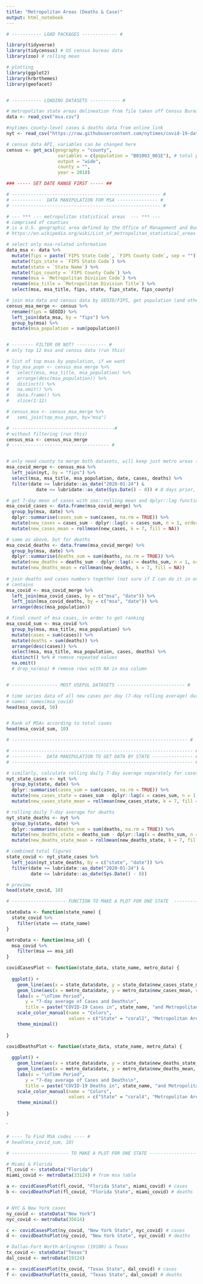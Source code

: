 ---
title: "Metropolitan Areas (Deaths & Case)"
output: html_notebook
---


```{r}
# ----------- LOAD PACKAGES ------------- # 

library(tidyverse)
library(tidycensus) # US census bureau data
library(zoo) # rolling mean

# plotting 
library(ggplot2)
library(hrbrthemes) 
library(geofacet) 


# ----------- LOADING DATASETS ----------- # 

# metropolitan state areas delineation from file taken off Census Bureau
data <- read_csv("msa.csv")

#nytimes county-level cases & deaths data from online link 
nyt <- read_csv("https://raw.githubusercontent.com/nytimes/covid-19-data/master/us-counties.csv")

# census data API, variables can be changed here 
census <- get_acs(geography = "county",
                   variables = c(population = "B01003_001E"), # total population), # black veterans 
                   output = "wide",
                   county = "",
                   year = 2018) 


```


```{r}
### ----- SET DATE RANGE FIRST ----- ## 
```


```{r}

# ------------------------------------------------------- #
# -----------  DATA MANIPULATION FOR MSA --------------- # 
# ------------------------------------------------------- #

# --- *** --- metropolitan statistical areas  --- *** --- 
# comprised of counties 
# is a U.S. geographic area defined by the Office of Management and Budget (OMB) that consists of one or more counties (or equivalents) anchored by an urban center of at least 10,000 people plus adjacent counties that are socioeconomically tied to the urban center by commuting.
# https://en.wikipedia.org/wiki/List_of_metropolitan_statistical_areas

# select only msa-related information 
data_msa <- data %>% 
  mutate(fips = paste(`FIPS State Code`, `FIPS County Code`, sep = "")) %>%
  mutate(fips_state = `FIPS State Code`) %>%
  mutate(state = `State Name`) %>%
  mutate(fips_county = `FIPS County Code`) %>%
  rename(msa = `Metropolitan Division Code`) %>%
  rename(msa_title = `Metropolitan Division Title`) %>% 
  select(msa, msa_title, fips, state, fips_state, fips_county)

# join msa data and census data by GEOID/FIPS, get population (and other demographic) info.
census_msa_merge <- census %>% 
  rename(fips = GEOID) %>% 
  left_join(data_msa, by = "fips") %>% 
  group_by(msa) %>%
  mutate(msa_population = sum(population))


# -------- FILTER OR NOT? ----------- # 
# only top 12 msa and census data (run this)

# list of top msas by population, if we want
# top_msa_popn <- census_msa_merge %>%
#   select(msa, msa_title, msa_population) %>%
#   arrange(desc(msa_population)) %>%
#   distinct() %>%
#   na.omit() %>%
#   data.frame() %>%
#   slice(1:12)

# census_msa <- census_msa_merge %>%
#   semi_join(top_msa_popn, by="msa")

# --------------------------------------# 
# without filtering (run this)
census_msa <- census_msa_merge
# ------------------------------------ #


# only need county to merge both datasets, will keep just metro areas (csa)
msa_covid_merge <- census_msa %>% 
  left_join(nyt, by = "fips") %>% 
  select(msa, msa_title, msa_population, date, cases, deaths) %>% 
  filter(date >= lubridate::as_date("2020-01-24") & 
           date <= lubridate::as_date(Sys.Date() - 8)) # 8 days prior, so that the 7 day mean wouldn't get messed up

# get 7-day mean of cases with zoo::rolling mean and dplyr::lag function 
msa_covid_cases <- data.frame(msa_covid_merge) %>% 
  group_by(msa, date) %>% 
  dplyr::summarise(cases_sum = sum(cases, na.rm = TRUE)) %>% 
  mutate(new_cases = cases_sum - dplyr::lag(x = cases_sum, n = 1, order_by = date)) %>%
  mutate(new_cases_mean = rollmean(new_cases, k = 7, fill = NA))

# same as above, but for deaths
msa_covid_deaths <- data.frame(msa_covid_merge) %>% 
  group_by(msa, date) %>% 
  dplyr::summarise(deaths_sum = sum(deaths, na.rm = TRUE)) %>% 
  mutate(new_deaths = deaths_sum - dplyr::lag(x = deaths_sum, n = 1, order_by = date)) %>%
  mutate(new_deaths_mean = rollmean(new_deaths, k = 7, fill = NA))
  
# join deaths and cases numbers together (not sure if I can do it in one?)
# contains
msa_covid <- msa_covid_merge %>% 
  left_join(msa_covid_cases, by = c("msa", "date")) %>% 
  left_join(msa_covid_deaths, by = c("msa", "date")) %>% 
  arrange(desc(msa_population))

# final count of msa cases, in order to get ranking
msa_covid_sum <- msa_covid %>% 
  group_by(msa, msa_title, msa_population) %>%
  mutate(cases = sum(cases)) %>% 
  mutate(deaths = sum(deaths)) %>%
  arrange(desc(cases)) %>% 
  select(msa, msa_title, msa_population, cases, deaths) %>% 
  distinct() %>% # remove repeated values 
  na.omit()
  # drop_na(msa) # remove rows with NA in msa column


# ----------------- MOST USEFUL DATASETS ------------------------- # 

# time series data of all new cases per day (7-day rolling average) during time period specified
# names: names(msa_covid)
head(msa_covid, 50)


# Rank of MSAs according to total cases
head(msa_covid_sum, 10)

# ----------------------------------------------------------------- #
```



```{r}

# ------------------------------------------------------------------- #
# -----------  DATA MANIPULATION TO GET DATA BY STATE --------------- # 
# ------------------------------------------------------------------- #

# similarly, calculate rolling daily 7-day average separately for cases
nyt_state_cases <- nyt %>% 
  group_by(state, date) %>%
  dplyr::summarise(cases_sum = sum(cases, na.rm = TRUE)) %>% 
  mutate(new_cases_state = cases_sum - dplyr::lag(x = cases_sum, n = 1, order_by = date)) %>%
  mutate(new_cases_state_mean = rollmean(new_cases_state, k = 7, fill = NA))

# rolling daily 7-day average for deaths
nyt_state_deaths <- nyt %>% 
  group_by(state, date) %>%
  dplyr::summarise(deaths_sum = sum(deaths, na.rm = TRUE)) %>% 
  mutate(new_deaths_state = deaths_sum - dplyr::lag(x = deaths_sum, n = 1, order_by = date)) %>%
  mutate(new_deaths_state_mean = rollmean(new_deaths_state, k = 7, fill = NA))

# combined total figures
state_covid <- nyt_state_cases %>% 
  left_join(nyt_state_deaths, by = c("state", "date")) %>%
  filter(date >= lubridate::as_date("2020-01-24") & 
         date <= lubridate::as_date(Sys.Date() - 8))

# preview
head(state_covid, 10)

```



```{r}

# -------------------- FUNCTION TO MAKE A PLOT FOR ONE STATE  ------------------- # 

stateData <- function(state_name) {
  state_covid %>% 
    filter(state == state_name)
}

metroData <- function(msa_id) {
  msa_covid %>% 
    filter(msa == msa_id)
}

covidCasesPlot <- function(state_data, state_name, metro_data) {
  
  ggplot() + 
    geom_line(aes(x = state_data$date, y = state_data$new_cases_state_mean, color = "State"), size = 1.2) + 
    geom_line(aes(x = metro_data$date, y = metro_data$new_cases_mean, color = "Metropolitan Area"), size = 1.2) + 
    labs(x = "\nTime Period", 
       y = "7-day average of Cases and Deaths\n",
       title = paste("COVID-19 Cases in", state_name, "and Metropolitan Area\n")) + 
    scale_color_manual(name = "Colors", 
                       values = c("State" = "coral2", "Metropolitan Area" = "cadetblue")) +
    theme_minimal() 
    
}

covidDeathsPlot <- function(state_data, state_name, metro_data) {
  
  ggplot() + 
    geom_line(aes(x = state_data$date, y = state_data$new_deaths_state_mean, color = "State"), size = 1.2) + 
    geom_line(aes(x = metro_data$date, y = metro_data$new_deaths_mean, color = "Metropolitan Area"), size = 1.2) + 
    labs(x = "\nTime Period", 
       y = "7-day average of Cases and Deaths\n",
       title = paste("COVID-19 Deaths in", state_name, "and Metropolitan Area\n")) + 
    scale_color_manual(name = "Colors", 
                       values = c("State" = "coral4", "Metropolitan Area" = "darkcyan")) +
    theme_minimal() 
    
}

```

`
```{r}

# ---- To Find MSA codes ---- #
# head(msa_covid_sum, 10)

# --------------------- TO MAKE A PLOT FOR ONE STATE -------------------------- # 

# Miami & Florida 
fl_covid <- stateData("Florida")
miami_covid <- metroData(33124) # from msa table

a <- covidCasesPlot(fl_covid, "Florida State", miami_covid) # cases
b <- covidDeathsPlot(fl_covid, "Florida State", miami_covid) # deaths


# NYC & New York cases
ny_covid <- stateData("New York")
nyc_covid <- metroData(35614)

c <- covidCasesPlot(ny_covid, "New York State", nyc_covid) # cases
d <- covidDeathsPlot(ny_covid, "New York State", nyc_covid) # deaths

# Dallas-Fort Worth-Arlington (19100) & Texas
tx_covid <- stateData("Texas")
dal_covid <- metroData(19124)

e <- covidCasesPlot(tx_covid, "Texas State", dal_covid) # cases
f <- covidDeathsPlot(tx_covid, "Texas State", dal_covid) # deaths



```

